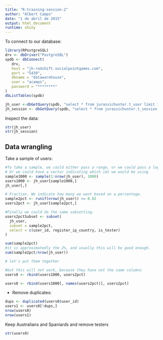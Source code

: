 ```yaml
---
title: "R-training-session-2"
author: "Albert Camps"
date: "1 de abril de 2015"
output: html_document
runtime: shiny
---
```


To connect to our database:

```r
library(RPostgreSQL)
drv <- dbDriver("PostgreSQL")
spdb <- dbConnect(
   drv,
   host = "jh-redshift.socialpointgames.com",
   port = "5439",
   dbname = "datawarehouse",
   user = "acamps",
   password = "********"
)
dbListTables(spdb)
```

```r
jh_user <-dbGetQuery(spdb, "select * from jurassichunter.t_user limit 1000")
jh_session <- dbGetQuery(spdb, "select * from jurassichunter.t_session limit 1000")
```

Inspect the data:

```r
str(jh_user)
str(jh_session)
```

## Data wrangling

Take a sample of users:

```r
#To take a sample, we could either pass a range, or we could pass a logical vector with the same lenght, and true for the ones selected.
# Or we could have a vector indicating which ids we would be using
sample1000 <- sample(1:nrow(jh_user), 1000)
users1000 <- jh_user[sample1000,]
jh_user[,]

# Fraction. We indicate how many we want based on a percentage.
sample2pct <- runif(nrow(jh_user)) <= 0.02
users2pct <- jh_user[sample2pct,]

#Finally we could do the same subsetting.
users2pctSubset <- subset(
  jh_user,
  subset = sample2pct,
  select = c(user_id, register_ip_country, is_tester)
)

sum(sample2pct)
#it is approximatedly the 2%, and usually this will be good enough.
sum(sample2pct/nrow(jh_user))

# let's put them together

#but this will not work, because they have not the same columns
users0 <- rbind(users1000, users2pct)

users0 <- rbind(users1000[, names(users2pct)], users2pct)

```

- Remove duplicates: 

```r
dups <- duplicated(users0$user_id)
users1 <- users0[!dups,]
nrow(users0)
nrow(users1)
```

Keep Australians and Spaniards and remove testers

```r
str(users0)
```

